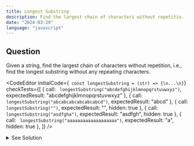 ```yaml
---
title: Longest Substring
description: Find the largest chain of characters without repetitio.
date: "2024-03-29"
language: "javascript"
---
```


## Question
Given a string, find the largest chain of characters without repetition, i.e., find the longest substring without any repeating characters.

<CodeEditor 
    initialCode={`
const longestSubstring = (str) => {\n...\n}`}
    checkTests={[
        {
        call: `
        longestSubstring("abcdefghijklmnopqrstuvwxyz")`,
        expectedResult: "abcdefghijklmnopqrstuvwxyz"
        },
        {
        call: `
        longestSubstring("abcabcabcabcabcabcd")`,
        expectedResult: "abcd"
        },
        {
        call: `
        longestSubstring("")`,
        expectedResult: "",
        hidden: true
        },
        {
        call: `
        longestSubstring("asdfgha")`,
        expectedResult: "asdfgh",
        hidden: true
        },
        {
        call: `
        longestSubstring("aaaaaaaaaaaaaaaaaaa")`,
        expectedResult: "a",
        hidden: true
        },
        ]}
/>

<details>
<summary>See Solution</summary>

## Solution

### Basic idea
The basic idea is to use a sliding window approach to find the longest substring without repeating characters. 
We will use two pointers, `left` and `right`, to define the window. We will keep track of the characters we have seen so far using a set. 
If we encounter a character that is already in the set, we will remove the character at the `left` pointer from the set and increment the `left` pointer. +
We will update the longest substring if the current substring is longer than the previous longest substring.

```js
const longestSubstring = (str) => {
    const seen = new Set();
    let left = 0;
    let right = 0;
    let maxSubstring = '';
    
    while (right < str.length) {
        if (!seen.has(str[right])) {
            seen.add(str[right]);
            if (right - left + 1 > maxSubstring.length) {
                maxSubstring = str.slice(left, right + 1);
            }
            right++;
        } else {
            seen.delete(str[left]);
            left++;
        }
    }
    
    return maxSubstring;
}


```

### Algorithm Detailed Explanation
1. Create a set to store the characters we have seen so far.
2. Create two pointers, `left` and `right`, and initialize them to 0.
3. Create a variable `maxSubstring` to store the longest substring without repeating characters.
4. Iterate through the string using the `right` pointer.
5. If the character at the `right` pointer is not in the set, add it to the set and increment the `right` pointer.
6. If the character at the `right` pointer is in the set, remove the character at the `left` pointer from the set and increment the `left` pointer.
7. Update the `maxSubstring` if the current substring is longer than the previous longest substring.
8. Return the `maxSubstring` after the loop ends.

## Complexity Analysis
The time complexity of this solution is O(n), where n is the length of the input string.


## Alternative
### Burte Force

```js
const longestSubstring = (str) =>  {
    let longestLength = 0;
    let longestSubstring = '';
    
    for (let i = 0; i < str.length; i++) {
        for (let j = i + 1; j <= str.length; j++) {
            const substring = str.slice(i, j);
            const set = new Set(substring);
            if (set.size === substring.length && substring.length > longestLength) {
                longestLength = substring.length;
                longestSubstring = substring;
            }
        }
    }
    
    return longestSubstring;
}
```
</details>


